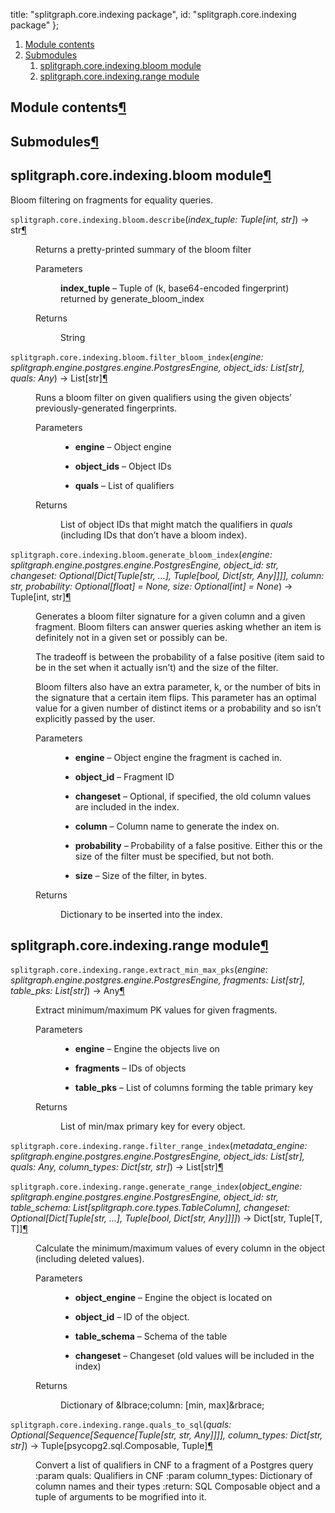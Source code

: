 

  title: "splitgraph.core.indexing package",
  id: "splitgraph.core.indexing package"
};

<div className=" rst-content"><nav className="toc"><ol className="toc-level toc-level-1"><li className="toc-item toc-item-h2"><a className="toc-link toc-link-h2" href="#module-contents">Module contents</a></li><li className="toc-item toc-item-h2"><a className="toc-link toc-link-h2" href="#submodules">Submodules</a><ol className="toc-level toc-level-2"><li className="toc-item toc-item-h2"><a className="toc-link toc-link-h2" href="#splitgraphcoreindexingbloom-module">splitgraph.core.indexing.bloom module</a></li><li className="toc-item toc-item-h2"><a className="toc-link toc-link-h2" href="#splitgraphcoreindexingrange-module">splitgraph.core.indexing.range module</a></li></ol></li></ol></nav><div className="section" id="module-splitgraph.core.indexing">
<span id="module-contents"></span><h2 id="module-contents">Module contents<a className="headerlink" href="#module-splitgraph.core.indexing" title="Permalink to this headline">¶</a></h2>
</div><div className="section" id="splitgraph-core-indexing-package">

<div className="section" id="submodules">
<h2 id="submodules">Submodules<a className="headerlink" href="#submodules" title="Permalink to this headline">¶</a></h2>
</div>
<div className="section" id="module-splitgraph.core.indexing.bloom">
<span id="splitgraph-core-indexing-bloom-module"></span><h2 id="splitgraphcoreindexingbloom-module">splitgraph.core.indexing.bloom module<a className="headerlink" href="#module-splitgraph.core.indexing.bloom" title="Permalink to this headline">¶</a></h2>
<p>Bloom filtering on fragments for equality queries.</p>
<dl className="function">
<dt id="splitgraph.core.indexing.bloom.describe">
<code className="sig-prename descclassname">splitgraph.core.indexing.bloom.</code><code className="sig-name descname">describe</code><span className="sig-paren">(</span><em className="sig-param">index_tuple: Tuple[int, str]</em><span className="sig-paren">)</span> → str<a className="headerlink" href="#splitgraph.core.indexing.bloom.describe" title="Permalink to this definition">¶</a></dt>
<dd><p>Returns a pretty-printed summary of the bloom filter</p>
<dl className="field-list simple">
<dt className="field-odd">Parameters</dt>
<dd className="field-odd"><p><strong>index_tuple</strong> – Tuple of (k, base64-encoded fingerprint)
returned by generate_bloom_index</p>
</dd>
<dt className="field-even">Returns</dt>
<dd className="field-even"><p>String</p>
</dd>
</dl>
</dd></dl>

<dl className="function">
<dt id="splitgraph.core.indexing.bloom.filter_bloom_index">
<code className="sig-prename descclassname">splitgraph.core.indexing.bloom.</code><code className="sig-name descname">filter_bloom_index</code><span className="sig-paren">(</span><em className="sig-param">engine: splitgraph.engine.postgres.engine.PostgresEngine, object_ids: List[str], quals: Any</em><span className="sig-paren">)</span> → List[str]<a className="headerlink" href="#splitgraph.core.indexing.bloom.filter_bloom_index" title="Permalink to this definition">¶</a></dt>
<dd><p>Runs a bloom filter on given qualifiers using the given objects’ previously-generated
fingerprints.</p>
<dl className="field-list simple">
<dt className="field-odd">Parameters</dt>
<dd className="field-odd"><ul className="simple">
<li><p><strong>engine</strong> – Object engine</p></li>
<li><p><strong>object_ids</strong> – Object IDs</p></li>
<li><p><strong>quals</strong> – List of qualifiers</p></li>
</ul>
</dd>
<dt className="field-even">Returns</dt>
<dd className="field-even"><p>List of object IDs that might match the qualifiers in <cite>quals</cite> (including
IDs that don’t have a bloom index).</p>
</dd>
</dl>
</dd></dl>

<dl className="function">
<dt id="splitgraph.core.indexing.bloom.generate_bloom_index">
<code className="sig-prename descclassname">splitgraph.core.indexing.bloom.</code><code className="sig-name descname">generate_bloom_index</code><span className="sig-paren">(</span><em className="sig-param">engine: splitgraph.engine.postgres.engine.PostgresEngine, object_id: str, changeset: Optional[Dict[Tuple[str, ...], Tuple[bool, Dict[str, Any]]]], column: str, probability: Optional[float] = None, size: Optional[int] = None</em><span className="sig-paren">)</span> → Tuple[int, str]<a className="headerlink" href="#splitgraph.core.indexing.bloom.generate_bloom_index" title="Permalink to this definition">¶</a></dt>
<dd><p>Generates a bloom filter signature for a given column and a given fragment. Bloom filters
can answer queries asking whether an item is definitely not in a given set or possibly can be.</p>
<p>The tradeoff is between the probability of a false positive (item said to be in the set when
it actually isn’t) and the size of the filter.</p>
<p>Bloom filters also have an extra parameter, k, or the number of bits in the signature that
a certain item flips. This parameter has an optimal value for a given number of distinct items
or a probability and so isn’t explicitly passed by the user.</p>
<dl className="field-list simple">
<dt className="field-odd">Parameters</dt>
<dd className="field-odd"><ul className="simple">
<li><p><strong>engine</strong> – Object engine the fragment is cached in.</p></li>
<li><p><strong>object_id</strong> – Fragment ID</p></li>
<li><p><strong>changeset</strong> – Optional, if specified, the old column values are included in the index.</p></li>
<li><p><strong>column</strong> – Column name to generate the index on.</p></li>
<li><p><strong>probability</strong> – Probability of a false positive. Either this or the size of the filter must
be specified, but not both.</p></li>
<li><p><strong>size</strong> – Size of the filter, in bytes.</p></li>
</ul>
</dd>
<dt className="field-even">Returns</dt>
<dd className="field-even"><p>Dictionary to be inserted into the index.</p>
</dd>
</dl>
</dd></dl>

</div>
<div className="section" id="module-splitgraph.core.indexing.range">
<span id="splitgraph-core-indexing-range-module"></span><h2 id="splitgraphcoreindexingrange-module">splitgraph.core.indexing.range module<a className="headerlink" href="#module-splitgraph.core.indexing.range" title="Permalink to this headline">¶</a></h2>
<dl className="function">
<dt id="splitgraph.core.indexing.range.extract_min_max_pks">
<code className="sig-prename descclassname">splitgraph.core.indexing.range.</code><code className="sig-name descname">extract_min_max_pks</code><span className="sig-paren">(</span><em className="sig-param">engine: splitgraph.engine.postgres.engine.PostgresEngine, fragments: List[str], table_pks: List[str]</em><span className="sig-paren">)</span> → Any<a className="headerlink" href="#splitgraph.core.indexing.range.extract_min_max_pks" title="Permalink to this definition">¶</a></dt>
<dd><p>Extract minimum/maximum PK values for given fragments.</p>
<dl className="field-list simple">
<dt className="field-odd">Parameters</dt>
<dd className="field-odd"><ul className="simple">
<li><p><strong>engine</strong> – Engine the objects live on</p></li>
<li><p><strong>fragments</strong> – IDs of objects</p></li>
<li><p><strong>table_pks</strong> – List of columns forming the table primary key</p></li>
</ul>
</dd>
<dt className="field-even">Returns</dt>
<dd className="field-even"><p>List of min/max primary key for every object.</p>
</dd>
</dl>
</dd></dl>

<dl className="function">
<dt id="splitgraph.core.indexing.range.filter_range_index">
<code className="sig-prename descclassname">splitgraph.core.indexing.range.</code><code className="sig-name descname">filter_range_index</code><span className="sig-paren">(</span><em className="sig-param">metadata_engine: splitgraph.engine.postgres.engine.PostgresEngine, object_ids: List[str], quals: Any, column_types: Dict[str, str]</em><span className="sig-paren">)</span> → List[str]<a className="headerlink" href="#splitgraph.core.indexing.range.filter_range_index" title="Permalink to this definition">¶</a></dt>
<dd></dd></dl>

<dl className="function">
<dt id="splitgraph.core.indexing.range.generate_range_index">
<code className="sig-prename descclassname">splitgraph.core.indexing.range.</code><code className="sig-name descname">generate_range_index</code><span className="sig-paren">(</span><em className="sig-param">object_engine: splitgraph.engine.postgres.engine.PostgresEngine, object_id: str, table_schema: List[splitgraph.core.types.TableColumn], changeset: Optional[Dict[Tuple[str, ...], Tuple[bool, Dict[str, Any]]]]</em><span className="sig-paren">)</span> → Dict[str, Tuple[T, T]]<a className="headerlink" href="#splitgraph.core.indexing.range.generate_range_index" title="Permalink to this definition">¶</a></dt>
<dd><p>Calculate the minimum/maximum values of every column in the object (including deleted values).</p>
<dl className="field-list simple">
<dt className="field-odd">Parameters</dt>
<dd className="field-odd"><ul className="simple">
<li><p><strong>object_engine</strong> – Engine the object is located on</p></li>
<li><p><strong>object_id</strong> – ID of the object.</p></li>
<li><p><strong>table_schema</strong> – Schema of the table</p></li>
<li><p><strong>changeset</strong> – Changeset (old values will be included in the index)</p></li>
</ul>
</dd>
<dt className="field-even">Returns</dt>
<dd className="field-even"><p>Dictionary of &#38;lbrace;column: [min, max]&#38;rbrace;</p>
</dd>
</dl>
</dd></dl>

<dl className="function">
<dt id="splitgraph.core.indexing.range.quals_to_sql">
<code className="sig-prename descclassname">splitgraph.core.indexing.range.</code><code className="sig-name descname">quals_to_sql</code><span className="sig-paren">(</span><em className="sig-param">quals: Optional[Sequence[Sequence[Tuple[str, str, Any]]]], column_types: Dict[str, str]</em><span className="sig-paren">)</span> → Tuple[psycopg2.sql.Composable, Tuple]<a className="headerlink" href="#splitgraph.core.indexing.range.quals_to_sql" title="Permalink to this definition">¶</a></dt>
<dd><p>Convert a list of qualifiers in CNF to a fragment of a Postgres query
:param quals: Qualifiers in CNF
:param column_types: Dictionary of column names and their types
:return: SQL Composable object and a tuple of arguments to be mogrified into it.</p>
</dd></dl>

</div>

</div>
</div>